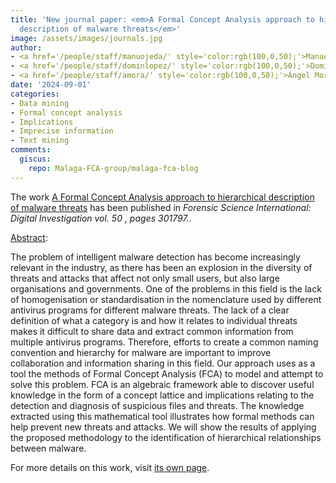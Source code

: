 ```yaml
---
title: 'New journal paper: <em>A Formal Concept Analysis approach to hierarchical
  description of malware threats</em>'
image: /assets/images/journals.jpg
author:
- <a href='/people/staff/manuojeda/' style='color:rgb(100,0,50);'>Manuel Ojeda Hernández</a>
- <a href='/people/staff/dominlopez/' style='color:rgb(100,0,50);'>Domingo López Rodríguez</a>
- <a href='/people/staff/amora/' style='color:rgb(100,0,50);'>Ángel Mora Bonilla</a>
date: '2024-09-01'
categories:
- Data mining
- Formal concept analysis
- Implications
- Imprecise information
- Text mining
comments:
  giscus:
    repo: Malaga-FCA-group/malaga-fca-blog
---
```


The work <u>A Formal Concept Analysis approach to hierarchical description of malware threats</u> has been published in <em>Forensic Science International: Digital Investigation vol. 50 , pages 301797.</em>.

<u>Abstract</u>:


The problem of intelligent malware detection has become increasingly relevant in the industry, as there has been an explosion in the diversity of threats and attacks that affect not only small users, but also large organisations and governments. One of the problems in this field is the lack of homogenisation or standardisation in the nomenclature used by different antivirus programs for different malware threats. The lack of a clear definition of what a category is and how it relates to individual threats makes it difficult to share data and extract common information from multiple antivirus programs. Therefore, efforts to create a common naming convention and hierarchy for malware are important to improve collaboration and information sharing in this field. Our approach uses as a tool the methods of Formal Concept Analysis (FCA) to model and attempt to solve this problem. FCA is an algebraic framework able to discover useful knowledge in the form of a concept lattice and implications relating to the detection and diagnosis of suspicious files and threats. The knowledge extracted using this mathematical tool illustrates how formal methods can help prevent new threats and attacks. We will show the results of applying the proposed methodology to the identification of hierarchical relationships between malware.


For more details on this work, visit <a href='/publications/journals/2024-MOH-DLR-M-A'>its own page</a>.
